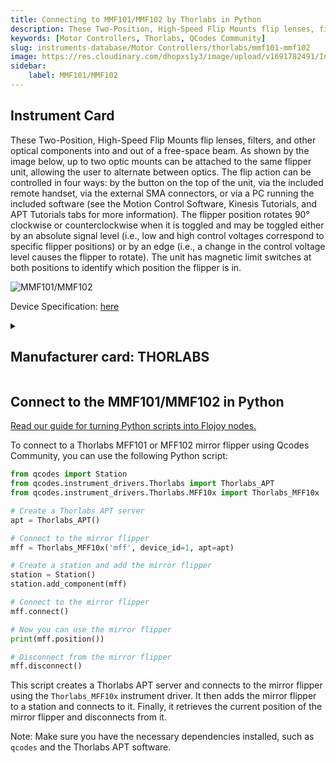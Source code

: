 ```yaml
---
title: Connecting to MMF101/MMF102 by Thorlabs in Python
description: These Two-Position, High-Speed Flip Mounts flip lenses, filters, and other optical components into and out of a free-space beam. As shown by the image below, up to two optic mounts can be attached to the same flipper unit, allowing the user to alternate between optics. The flip action can be controlled in four ways, by the button on the top of the unit, via the included remote handset, via the external SMA connectors, or via a PC running the included software (see the Motion Control Software, Kinesis Tutorials, and APT Tutorials tabs for more information). The flipper position rotates 90° clockwise or counterclockwise when it is toggled and may be toggled either by an absolute signal level (i.e., low and high control voltages correspond to specific flipper positions) or by an edge (i.e., a change in the control voltage level causes the flipper to rotate). The unit has magnetic limit switches at both positions to identify which position the flipper is in.
keywords: [Motor Controllers, Thorlabs, QCodes Community] 
slug: instruments-database/Motor Controllers/thorlabs/mmf101-mmf102 
image: https://res.cloudinary.com/dhopxs1y3/image/upload/v1691782491/Instruments/Motion/MMF101-MMF102/MMF101-MMF102.jpg
sidebar:
    label: MMF101/MMF102 
---
```



## Instrument Card

These Two-Position, High-Speed Flip Mounts flip lenses, filters, and other optical components into and out of a free-space beam. As shown by the image below, up to two optic mounts can be attached to the same flipper unit, allowing the user to alternate between optics. The flip action can be controlled in four ways: by the button on the top of the unit, via the included remote handset, via the external SMA connectors, or via a PC running the included software (see the Motion Control Software, Kinesis Tutorials, and APT Tutorials tabs for more information). The flipper position rotates 90° clockwise or counterclockwise when it is toggled and may be toggled either by an absolute signal level (i.e., low and high control voltages correspond to specific flipper positions) or by an edge (i.e., a change in the control voltage level causes the flipper to rotate). The unit has magnetic limit switches at both positions to identify which position the flipper is in.

![MMF101/MMF102](https://res.cloudinary.com/dhopxs1y3/image/upload/v1691782491/Instruments/Motion/MMF101-MMF102/MMF101-MMF102.jpg)

Device Specification: [here](https://www.thorlabs.com/_sd.cfm?fileName=ETN012604-D02.pdf&partNumber=MFF102)

<details style={{ marginTop: "15px"}}>
<summary><h2 style={{display:'inline'}}>Manufacturer card: THORLABS</h2></summary>

![THORLABS](https://res.cloudinary.com/dhopxs1y3/image/upload/v1692126009/Instruments/Vendor%20Logos/Thorlabs.png)

Thorlabs, Inc. is an American privately held optical equipment company headquartered in Newton, New Jersey. The company was founded in 1989 by Alex Cable, who serves as its current president and CEO. As of 2018, Thorlabs has annual sales of approximately $500 million.

- Headquarters: USA
- Yearly Revenue (millions, USD): 550
- Vendor Website: [here](https://www.thorlabs.com/)

</details>


<FeaturedInstrumentVideo category="MOTOR_CONTROLLERS" />

## Connect to the MMF101/MMF102 in Python

[Read our guide for turning Python scripts into Flojoy nodes.](https://docs.flojoy.ai/contribution/blocks/custom-flojoy-block/)



<Tabs>
<TabItem value="Flojoy" label="Flojoy" className="flojoy-instrument-tabs">

<SectionsCard category="MOTOR_CONTROLLERS" manufacturer="Thorlabs"></SectionsCard>

</TabItem>
<TabItem value="QCodes Community" label="QCodes Community">

To connect to a Thorlabs MFF101 or MFF102 mirror flipper using Qcodes Community, you can use the following Python script:

```python
from qcodes import Station
from qcodes.instrument_drivers.Thorlabs import Thorlabs_APT
from qcodes.instrument_drivers.Thorlabs.MFF10x import Thorlabs_MFF10x

# Create a Thorlabs APT server
apt = Thorlabs_APT()

# Connect to the mirror flipper
mff = Thorlabs_MFF10x('mff', device_id=1, apt=apt)

# Create a station and add the mirror flipper
station = Station()
station.add_component(mff)

# Connect to the mirror flipper
mff.connect()

# Now you can use the mirror flipper
print(mff.position())

# Disconnect from the mirror flipper
mff.disconnect()
```

This script creates a Thorlabs APT server and connects to the mirror flipper using the `Thorlabs_MFF10x` instrument driver. It then adds the mirror flipper to a station and connects to it. Finally, it retrieves the current position of the mirror flipper and disconnects from it.

Note: Make sure you have the necessary dependencies installed, such as `qcodes` and the Thorlabs APT software.

</TabItem>
</Tabs>